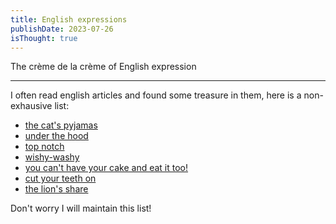 ```yaml
---
title: English expressions
publishDate: 2023-07-26
isThought: true
---
```


The crème de la crème of English expression

---

I often read english articles and found some treasure in them, here is a non-exhausive list:

-   [the cat's pyjamas](https://en.wiktionary.org/wiki/the_cat%27s_pyjamas)
-   [under the hood](https://en.wiktionary.org/wiki/under_the_hood)
-   [top notch](https://en.wiktionary.org/wiki/top_notch)
-   [wishy-washy](https://en.wiktionary.org/wiki/wishy-washy)
-   [you can't have your cake and eat it too!](https://en.wiktionary.org/wiki/have_one%27s_cake_and_eat_it_too)
-   [cut your teeth on](https://en.wiktionary.org/wiki/cut_one%27s_teeth)
-   [the lion's share](https://en.wiktionary.org/wiki/lion%27s_share)

Don't worry I will maintain this list!
